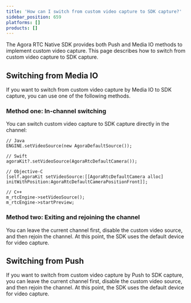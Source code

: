 ```yaml
---
title: 'How can I switch from custom video capture to SDK capture?'
sidebar_position: 659
platforms: []
products: []
---
```


The Agora RTC Native SDK provides both Push and Media IO methods to implement custom video capture. This page describes how to switch from custom video capture to SDK capture.

## Switching from Media IO

If you want to switch from custom video capture by Media IO to SDK capture, you can use one of the following methods.

### Method one: In-channel switching

You can switch custom video capture to SDK capture directly in the channel:

```
// Java
ENGINE.setVideoSource(new AgoraDefaultSource());
```
```
// Swift
agoraKit?.setVideoSource(AgoraRtcDefaultCamera());
```
```
// Objective-C
[self.agoraKit setVideoSource:[[AgoraRtcDefaultCamera alloc] initWithPosition:AgoraRtcDefaultCameraPositionFront]];
```
```
// C++
m_rtcEngine->setVideoSource();
m_rtcEngine->startPreview;
```

### Method two: Exiting and rejoining the channel

You can leave the current channel first, disable the custom video source, and then rejoin the channel. At this point, the SDK uses the default device for video capture.

## Switching from Push

If you want to switch from custom video capture by Push to SDK capture, you can leave the current channel first, disable the custom video source, and then rejoin the channel. At this point, the SDK uses the default device for video capture.